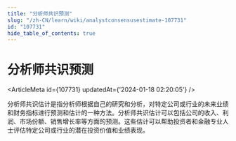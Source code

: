 ```yaml
---
title: "分析师共识预测"
slug: "/zh-CN/learn/wiki/analystconsensusestimate-107731"
id: "107731"
hide_table_of_contents: true
---
```



<Breadcrumbs current="分析师共识预测" />

# 分析师共识预测

<ArticleMeta id={107731} updatedAt={'2024-01-18 02:20:05'} />
<div className='border-solid border-b border-t-0 my-4 border-[var(--ifm-color-gray-300)]' />

分析师共识估计是指分析师根据自己的研究和分析，对特定公司或行业的未来业绩和财务指标进行预测和估计的一种方法。分析师共识估计可以包括公司的收入、利润、市场份额、销售增长率等方面的预测。这些估计可以帮助投资者和金融专业人士评估特定公司或行业的潜在投资价值和业绩表现。
